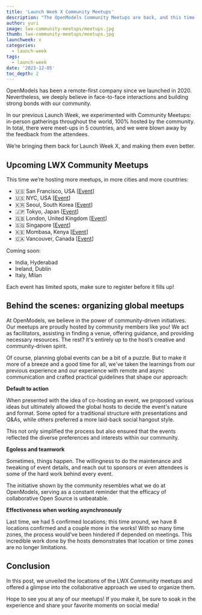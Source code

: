 ```yaml
---
title: 'Launch Week X Community Meetups'
description: "The OpenModels Community Meetups are back, and this time we've got more events happening all over the world!"
author: yuri
image: lwx-community-meetups/meetups.jpg
thumb: lwx-community-meetups/meetups.jpg
launchweek: x
categories:
  - launch-week
tags:
  - launch-week
date: '2023-12-05'
toc_depth: 2
---
```


OpenModels has been a remote-first company since we launched in 2020. Nevertheless, we deeply believe in face-to-face interactions and building strong bonds with our community.

In our previous Launch Week, we experimented with Community Meetups: in-person gatherings throughout the world, 100% hosted by the community. In total, there were meet-ups in 5 countries, and we were blown away by the feedback from the attendees.

We’re bringing them back for Launch Week X, and making them even better.

## Upcoming LWX Community Meetups

This time we’re hosting more meetups, in more cities and more countries:

- 🇺🇸 San Francisco, USA [[Event](https://lu.ma/iffhmu3u)]
- 🇺🇸 NYC, USA [[Event](https://lu.ma/68chgz3c)]
- 🇰🇷 Seoul, South Korea [[Event](https://www.meetup.com/seoul-ios-meetup/events/297652955/)]
- 🇯🇵 Tokyo, Japan [[Event](https://serverless.connpass.com/event/302761/)]
- 🇬🇧 London, United Kingdom [[Event](https://lu.ma/u7bdeqvq)]
- 🇸🇬 Singapore [[Event](https://lu.ma/qxlg58go)]
- 🇰🇪 Mombasa, Kenya [[Event](https://lu.ma/0sdtwqck)]
- 🇨🇦 Vancouver, Canada [[Event](https://lu.ma/supavandevdojo)]

Coming soon:

- India, Hyderabad
- Ireland, Dublin
- Italy, Milan

Each event has limited spots, make sure to register before it fills up!

## Behind the scenes: organizing global meetups

At OpenModels, we believe in the power of community-driven initiatives. Our meetups are proudly hosted by community members like you! We act as facilitators, assisting in finding a venue, offering guidance, and providing necessary resources. The rest? It's entirely up to the host’s creative and community-driven spirit.

Of course, planning global events can be a bit of a puzzle. But to make it more of a breeze and a good time for all, we've taken the learnings from our previous experience and our experience with remote and async communication and crafted practical guidelines that shape our approach:

**Default to action**

When presented with the idea of co-hosting an event, we proposed various ideas but ultimately allowed the global hosts to decide the event's nature and format. Some opted for a traditional structure with presentations and Q&As, while others preferred a more laid-back social hangout style.

This not only simplified the process but also ensured that the events reflected the diverse preferences and interests within our community.

**Egoless and teamwork**

Sometimes, things happen. The willingness to do the maintenance and tweaking of event details, and reach out to sponsors or even attendees is some of the hard work behind every event.

The initiative shown by the community resembles what we do at OpenModels, serving as a constant reminder that the efficacy of collaborative Open Source is unbeatable.

**Effectiveness when working asynchronously**

Last time, we had 5 confirmed locations; this time around, we have 8 locations confirmed and a couple more in the works! With so many time zones, the process would've been hindered if depended on meetings. This incredible work done by the hosts demonstrates that location or time zones are no longer limitations.

## Conclusion

In this post, we unveiled the locations of the LWX Community meetups and offered a glimpse into the collaborative approach we used to organize them.

Hope to see you at any of our meetups! If you make it, be sure to soak in the experience and share your favorite moments on social media!
